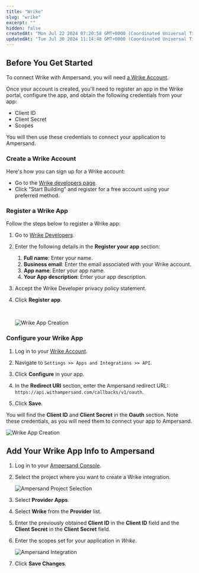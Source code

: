 ```yaml
---
title: "Wrike"
slug: "wrike"
excerpt: ""
hidden: false
createdAt: "Mon Jul 22 2024 07:20:58 GMT+0000 (Coordinated Universal Time)"
updatedAt: "Tue Jul 30 2024 11:14:48 GMT+0000 (Coordinated Universal Time)"
---
```

## Before You Get Started

To connect Wrike with Ampersand, you will need [a Wrike Account](https://www.wrike.com/vaq/).

Once your account is created, you'll need to register an app in the Wrike portal, configure the app, and obtain the following credentials from your app:

- Client ID
- Client Secret
- Scopes

You will then use these credentials to connect your application to Ampersand.

### Create a Wrike Account

Here's how you can sign up for a Wrike account:

- Go to the [Wrike developers page](https://developers.wrike.com/getting-started).
- Click "Start Building" and register for a free account using your preferred method.

### Register a Wrike App

Follow the steps below to register a Wrike app:

1. Go to [Wrike Developers](https://developers.wrike.com/).

2. Enter the following details in the **Register your app** section:
   1. **Full name**: Enter your name.
   2. **Business email**: Enter the email associated with your Wrike account.
   3. **App name**: Enter your app name.
   4. **Your App description**: Enter your app description.

3. Accept the Wrike Developer privacy policy statement.

4. Click **Register app**.

   <br />

   ![Wrike App Creation](https://files.readme.io/9238305-wrike1.gif)

### Configure your Wrike App

1. Log in to your [Wrike Account](https://www.wrike.com/).

2. Navigate to `Settings >> Apps and Integrations >> API`.

3. Click **Configure** in your app.

4. In the **Redirect URI** section, enter the Ampersand redirect URL: `https://api.withampersand.com/callbacks/v1/oauth`.

5. Click **Save**.

You will find the **Client ID** and **Client Secret** in the **Oauth** section. Note these credentials, as you will need them to connect your app to Ampersand.

![Wrike App Creation](https://files.readme.io/07f49ca-wrike2.gif)

## Add Your Wrike App Info to Ampersand

1. Log in to your [Ampersand Console](https://console.withampersand.com).

2. Select the project where you want to create a Wrike integration.

   ![Ampersand Project Selection](https://files.readme.io/31a6a12-Ampersand.png)

3. Select **Provider Apps**.

4. Select **Wrike** from the **Provider** list.

5. Enter the previously obtained **Client ID** in the **Client ID** field and the **Client Secret** in the **Client Secret** field.

6. Enter the scopes set for your application in _Wrike_.

   ![Ampersand Integration](https://files.readme.io/982dec2-wrike3.gif)

7. Click **Save Changes**.
